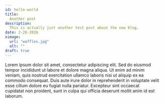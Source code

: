 ```yaml
---
id: hello-world
title:
  Another post
description:
  This is actually just another test post about the new blog.
date: 2-28-2026
ximage:
  url: "waffles.jpg"
  alt: ""
draft: true
---
```



Lorem ipsum dolor sit amet, consectetur adipiscing elit. Sed do eiusmod tempor incididunt ut labore et dolore magna aliqua. Ut enim ad minim veniam, quis nostrud exercitation ullamco laboris nisi ut aliquip ex ea commodo consequat. Duis aute irure dolor in reprehenderit in voluptate velit esse cillum dolore eu fugiat nulla pariatur. Excepteur sint occaecat cupidatat non proident, sunt in culpa qui officia deserunt mollit anim id est laborum.

